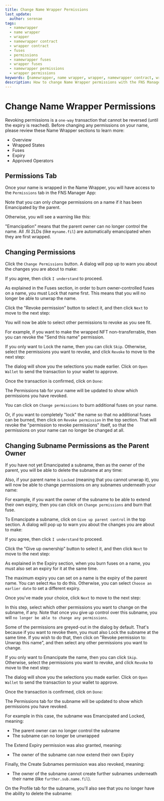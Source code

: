 ```yaml
---
title: Change Name Wrapper Permissions
last_update:
  author: serenae
tags:
  - namewrapper
  - name wrapper
  - wrapper
  - namewrapper contract
  - wrapper contract
  - fuses
  - permissions
  - namewrapper fuses
  - wrapper fuses
  - namewrapper permissions
  - wrapper permissions
keywords: [namewrapper, name wrapper, wrapper, namewrapper contract, wrapper contract, fuses, permissions, namewrapper fuses, wrapper fuses, namewrapper permissions, wrapper permissions]
description: How to change Name Wrapper permissions with the FNS Manager App
---
```


# Change Name Wrapper Permissions

Revoking permissions is a `one-way` transaction that cannot be reversed (until the expiry is reached). Before changing any permissions on your name, please review these Name Wrapper sections to learn more:
* <Link to="/dev-basics/namewrapper/overview">Overview</Link>
* <Link to="/dev-basics/namewrapper/states">Wrapped States</Link>
* <Link to="/dev-basics/namewrapper/fuses">Fuses</Link>
* <Link to="/dev-basics/namewrapper/expiry">Expiry</Link>
* <Link to="/dev-basics/namewrapper/approved-operators">Approved Operators</Link>

## Permissions Tab

Once your name is wrapped in the Name Wrapper, you will have access to the `Permissions` tab in the FNS Manager App:
<BrowserWindow url="https://app.fildomains.com" bg="#f5f6f7" padding="25px" img="/img/namewrapper-howto-permissions-1.png"/>

Note that you can only change permissions on a name if it has been <Link to="/dev-basics/namewrapper/states#emancipated">Emancipated</Link> by the parent.

Otherwise, you will see a warning like this:
<BrowserWindow url="https://app.fildomains.com" bg="#f5f6f7" padding="25px 25px 0px 25px" img="/img/namewrapper-howto-permissions-2.png"/>

"Emancipation" means that the parent owner can no longer control the name. All .fil 2LDs (like `myname.fil`) are automatically emancipated when they are first wrapped.

## Changing Permissions

Click the `Change Permissions` button. A dialog will pop up to warn you about the changes you are about to make:
<BrowserWindow url="https://app.fildomains.com" bg="#f5f6f7" padding="25px" img="/img/namewrapper-howto-permissions-3.png"/>

If you agree, then click `I understand` to proceed.
<BrowserWindow url="https://app.fildomains.com" bg="#f5f6f7" padding="25px" img="/img/namewrapper-howto-permissions-4.png"/>

As explained in the <Link to="/dev-basics/namewrapper/fuses">Fuses</Link> section, in order to burn owner-controlled fuses on a name, you must <Link to="/dev-basics/namewrapper/states#locked">Lock</Link> that name first. This means that you will no longer be able to unwrap the name.

Click the "Revoke permission" button to select it, and then click `Next` to move to the next step:
<BrowserWindow url="https://app.fildomains.com" bg="#f5f6f7" padding="25px" img="/img/namewrapper-howto-permissions-5.png"/>

You will now be able to select other permissions to revoke as you see fit.

For example, if you want to make the wrapped NFT non-transferrable, then you can revoke the "Send this name" permission.

If you only want to Lock the name, then you can click `Skip`. Otherwise, select the permissions you want to revoke, and click `Revoke` to move to the next step:
<BrowserWindow url="https://app.fildomains.com" bg="#f5f6f7" padding="25px" img="/img/namewrapper-howto-permissions-6.png"/>

The dialog will show you the selections you made earlier. Click on `Open Wallet` to send the transaction to your wallet to approve.

Once the transaction is confirmed, click on `Done`:
<BrowserWindow url="https://app.fildomains.com" bg="#f5f6f7" padding="25px" img="/img/namewrapper-howto-permissions-7.png"/>

The Permissions tab for your name will be updated to show which permissions you have revoked.

You can click on `Change permissions` to burn additional fuses on your name.

Or, if you want to completely "lock" the name so that no additional fuses can be burned, then click on `Revoke permission` in the top section. That will revoke the "permission to revoke permissions" itself, so that the permissions on your name can no longer be changed at all.

## Changing Subname Permissions as the Parent Owner

If you have not yet <Link to="/dev-basics/namewrapper/states#emancipated">Emancipated</Link> a subname, then as the owner of the parent, you will be able to delete the subname at any time:
<BrowserWindow url="https://app.fildomains.com" bg="#f5f6f7" padding="25px" img="/img/namewrapper-howto-permissions-8.png"/>

Also, if your parent name is `Locked` (meaning that you cannot unwrap it), you will now be able to change permissions on any subnames underneath your name:
<BrowserWindow url="https://app.fildomains.com" bg="#f5f6f7" padding="25px" img="/img/namewrapper-howto-permissions-9.png"/>

For example, if you want the owner of the subname to be able to extend their own expiry, then you can click on `Change permissions` and burn that fuse.

To <Link to="/dev-basics/namewrapper/states#emancipated">Emancipate</Link> a subname, click on `Give up parent control` in the top section. A dialog will pop up to warn you about the changes you are about to make:
<BrowserWindow url="https://app.fildomains.com" bg="#f5f6f7" padding="25px" img="/img/namewrapper-howto-permissions-3.png"/>

If you agree, then click `I understand` to proceed.
<BrowserWindow url="https://app.fildomains.com" bg="#f5f6f7" padding="25px" img="/img/namewrapper-howto-permissions-10.png"/>

Click the "Give up ownership" button to select it, and then click `Next` to move to the next step:
<BrowserWindow url="https://app.fildomains.com" bg="#f5f6f7" padding="25px" img="/img/namewrapper-howto-permissions-11.png"/>

As explained in the <Link to="/dev-basics/namewrapper/expiry">Expiry</Link> section, when you burn fuses on a name, you must also set an expiry for it at the same time.

The maximum expiry you can set on a name is the expiry of the parent name. You can select `Max` to do this. Otherwise, you can select `Choose an earlier date` to set a different expiry.

Once you've made your choice, click `Next` to move to the next step:
<BrowserWindow url="https://app.fildomains.com" bg="#f5f6f7" padding="25px" img="/img/namewrapper-howto-permissions-12.png"/>

In this step, select which other permissions you want to change on the subname, if any. Note that once you give up control over this subname, you will `no longer be able to change any permissions`.

Some of the permissions are greyed-out in the dialog by default. That's because if you want to revoke them, you must also <Link to="/dev-basics/namewrapper/states#locked">Lock</Link> the subname at the same time. If you wish to do that, then click on "Revoke permission to: Unwrap this name", and then select any other permissions you want to change.

If you only want to Emancipate the name, then you can click `Skip`. Otherwise, select the permissions you want to revoke, and click `Revoke` to move to the next step:
<BrowserWindow url="https://app.fildomains.com" bg="#f5f6f7" padding="25px" img="/img/namewrapper-howto-permissions-13.png"/>

The dialog will show you the selections you made earlier. Click on `Open Wallet` to send the transaction to your wallet to approve.

Once the transaction is confirmed, click on `Done`:
<BrowserWindow url="https://app.fildomains.com" bg="#f5f6f7" padding="25px" img="/img/namewrapper-howto-permissions-14.png"/>

The Permissions tab for the subname will be updated to show which permissions you have revoked.

For example in this case, the subname was Emancipated and Locked, meaning:
* The parent owner can no longer control the subname
* The subname can no longer be unwrapped

The <Link to="/dev-basics/namewrapper/fuses#parent-controlled-fuses">Extend Expiry</Link> permission was also granted, meaning:
* The owner of the subname can now extend their own Expiry

Finally, the <Link to="/dev-basics/namewrapper/fuses#owner-controlled-fuses">Create Subnames</Link> permission was also revoked, meaning:
* The owner of the subname cannot create further subnames underneath their name (like `further.sub.name.fil`).

On the Profile tab for the subname, you'll also see that you no longer have the ability to delete the subname:
<BrowserWindow url="https://app.fildomains.com" bg="#f5f6f7" padding="25px" img="/img/namewrapper-howto-permissions-15.png"/>
